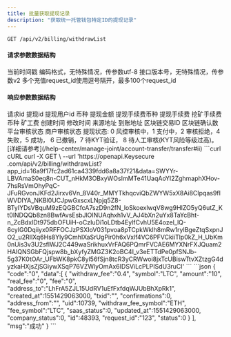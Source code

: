 ---
title: 批量获取提现记录
description: "获取统一托管钱包特定ID的提现记录"
---

`GET /api/v2/billing/withdrawList`

#### 请求参数数据结构
<ParamField query="time" type="long" required>
    当前时间戳
</ParamField>
<ParamField query="charset" type="string" required>
    编码格式，无特殊情况，传参数utf-8
</ParamField>
<ParamField query="version" type="string" required>
    接口版本号，无特殊情况，传参数v2
</ParamField>

<ParamField query="ids" type="string" required>
    多个充值request_id使用逗号隔开，最多100个request_id
</ParamField>


#### 响应参数数据结构
<ResponseField type="object[ ]">
    <Expandable title="object">
        <ResponseField name="request_id" type="string">请求id</ResponseField>
        <ResponseField name="id" type="integer">提现id</ResponseField>
        <ResponseField name="uid" type="integer">提现用户id</ResponseField>
        <ResponseField name="symbol" type="string">币种</ResponseField>
        <ResponseField name="amount" type="string">提现金额</ResponseField>
        <ResponseField name="withdraw_fee_symbol" type="string">提现手续费币种</ResponseField>
        <ResponseField name="withdraw_fee" type="string">提现手续费</ResponseField>
        <ResponseField name="fee_symbol" type="string">挖矿手续费币种</ResponseField>
        <ResponseField name="real_fee" type="string">矿工费</ResponseField>
        <ResponseField name="created_at" type="long">创建时间</ResponseField>
        <ResponseField name="updated_at" type="long">修改时间</ResponseField>
        <ResponseField name="address_from" type="string">来源地址</ResponseField>
        <ResponseField name="address_to" type="string">到账地址</ResponseField>
        <ResponseField name="txid" type="string">区块链交易ID</ResponseField>
        <ResponseField name="confirmations" type="integer">区块链确认数</ResponseField>
        <ResponseField name="saas_status" type="integer">平台审核状态</ResponseField>
        <ResponseField name="company_status" type="integer">商户审核状态</ResponseField>
        <ResponseField name="status" type="integer">提现状态: 0 风控审核中，1 支付中，2 审核拒绝，4 失败，5 成功， 6 已撤销，7 待KYT验证， 8 待人工审核(KYT风险等级过高)。[详细请参考](/help-center/manage-joint/account-transfer/transfer#ii)</ResponseField>
    </Expandable>
</ResponseField>



<RequestExample>
  ```curl cURL
  curl -X GET \
  --url 'https://openapi.Keysecure .com/api/v2/billing/withdrawList?app_id=16a9f17fc2ad61ca4339fdd6a8a37f21&data=SWYYr-LBVAmaS0eq8n-CUT_nHkM3OBxyWOsImMTe41UaqAoYI2ZghmaphXHov-7hsRsVmOhyPqC-JFuRGvonJKFd2Jirxv6Vn_8V40r_MMYTkhqcviQbZWYW5xX8Ai8CIpqas9fIWVDIYA_NKBl0UCJpwGxscxLNpjq5Z8-BTyIYDsVBquM9zEQGBCfcA7szD9n2fN_loSkoexlwqV8wg9HIZO5yQ6utZ_Kt0lNDQQb8zn8BwfAvsEsbJlOINUAqhxh1vV_AJ4bXn2uYx8TaYcBht-n_ZcBdxIDt975dbOFUiH-oCzIuDi1oLDtb4EylfCvhU5E4ozel_lQ-6cyIG0Dqiiyx0RFFOCJzPSXIoV031pvoa8pTCpkWklh8mRw1rylBgeZtqSxpnJO2_u2RIlXq6Hs8Yly9CmhIXaSrUgPir0h6xVxlf4VC6PFVCkiiTlp0kZ_H_UbKm0nUis3v3U2sflWJ2C449waSrikhuxVrFAQ6PQmrFVCAE6MYXNrFXJQuam2HAIQNSGbFQjspw8b_bXyfyZMGZ3K2oBC4I_v3eETTdPe0pfSNJb-5g37K0tOAr_UFbWK8pkC8yl56fSjn8tcR3yCRWwoi8jxTcUBiswTtvXZtzgG4dyzkaHXjsZjSGiywXSqP76VZWlyOmAx6IDSViLcPLPISdU3ruCI'
  ```
</RequestExample>



<ResponseExample>
```json
{
    "code":"0",
    "data":[
        {
            "withdraw_fee":"0.4",
            "symbol":"LTC",
            "amount":"10",
            "real_fee":"0",
            "fee":"0",
            "address_to":"LhFrA5ZJL15UdRV1uEfFxfdqWJUbBhXpRk1",
            "created_at":1551429063000,
            "txid":"",
            "confirmations":0,
            "address_from":"",
            "uid":10739,
            "withdraw_fee_symbol":"ETH",
            "fee_symbol":"LTC",
            "saas_status":0,
            "updated_at":1551429063000,
            "company_status":0,
            "id":48393,
            "request_id":"123",
            "status":0
        }
    ],
    "msg":"成功"
}
```
</ResponseExample>